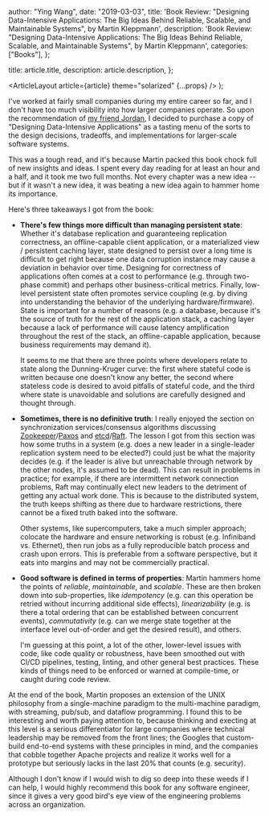 
  author: "Ying Wang",
  date: "2019-03-03",
  title:
    'Book Review: "Designing Data-Intensive Applications: The Big Ideas Behind Reliable, Scalable, and Maintainable Systems", by Martin Kleppmann',
  description:
    'Book Review: "Designing Data-Intensive Applications: The Big Ideas Behind Reliable, Scalable, and Maintainable Systems", by Martin Kleppmann',
  categories: ["Books"],
};

  title: article.title,
  description: article.description,
};

  <ArticleLayout article={article} theme="solarized" {...props} />
);

I've worked at fairly small companies during my entire career so far, and I
don't have too much visibility into how larger companies operate. So upon the
recommendation of [my friend Jordan](https://blog.jminjie.com/), I decided to
purchase a copy of "Designing Data-Intensive Applications" as a tasting menu of
the sorts to the design decisions, tradeoffs, and implementations for
larger-scale software systems.

This was a tough read, and it's because Martin packed this book chock full of
new insights and ideas. I spent every day reading for at least an hour and a
half, and it took me two full months. Not every chapter was a new idea -- but if
it wasn't a new idea, it was beating a new idea again to hammer home its
importance.

Here's three takeaways I got from the book:

- **There's few things more difficult than managing persistent state**:
  Whether it's database replication and guaranteeing replication correctness,
  an offline-capable client application, or a materialized view / persistent
  caching layer, state designed to persist over a long time is difficult to
  get right because one data corruption instance may cause a deviation in
  behavior over time. Designing for correctness of applications often comes at
  a cost to performance (e.g. through two-phase commit) and perhaps other
  business-critical metrics. Finally, low-level persistent state often
  promotes service coupling (e.g. by diving into understanding the behavior of
  the underlying hardware/firmware). State is important for a number of
  reasons (e.g. a database, because it's the source of truth for the rest of
  the application stack, a caching layer because a lack of performance will
  cause latency amplification throughout the rest of the stack, an
  offline-capable application, because business requirements may demand it).

  It seems to me that there are three points where developers relate to state
  along the Dunning-Kruger curve: the first where stateful code is written
  because one doesn't know any better, the second where stateless code is
  desired to avoid pitfalls of stateful code, and the third where state is
  unavoidable and solutions are carefully designed and thought through.

- **Sometimes, there is no definitive truth**: I really enjoyed the section on
  synchronization services/consensus algorithms discussing
  [Zookeeper](https://en.wikipedia.org/wiki/Apache_ZooKeeper)/[Paxos](<https://en.wikipedia.org/wiki/Paxos_(computer_science)>)
  and
  [etcd](https://github.com/etcd-io/etcd)/[Raft](<https://en.wikipedia.org/wiki/Raft_(computer_science)>).
  The lesson I got from this section was how some truths in a system (e.g.
  does a new leader in a single-leader replication system need to be elected?)
  could just be what the majority decides (e.g. if the leader is alive but
  unreachable through network by the other nodes, it's assumed to be dead).
  This can result in problems in practice; for example, if there are
  intermittent network connection problems, Raft may continually elect new
  leaders to the detriment of getting any actual work done. This is because to
  the distributed system, the truth keeps shifting as there due to hardware
  restrictions, there cannot be a fixed truth baked into the software.

  Other systems, like supercomputers, take a much simpler approach; colocate
  the hardware and ensure networking is robust (e.g. Infiniband vs. Ethernet),
  then run jobs as a fully reproducible batch process and crash upon errors.
  This is preferable from a software perspective, but it eats into margins and
  may not be commercially practical.

- **Good software is defined in terms of properties**: Martin hammers home the
  points of _reliable_, _maintainable_, and _scalable_. These are then broken
  down into sub-properties, like _idempotency_ (e.g. can this operation be
  retried without incurring additional side effects), _linearizability_ (e.g.
  is there a total ordering that can be established between concurrent
  events), _commutativity_ (e.g. can we merge state together at the interface
  level out-of-order and get the desired result), and others.

  I'm guessing at this point, a lot of the other, lower-level issues with
  code, like code quality or robustness, have been smoothed out with CI/CD
  pipelines, testing, linting, and other general best practices. These kinds
  of things need to be enforced or warned at compile-time, or caught during
  code review.

At the end of the book, Martin proposes an extension of the UNIX philosophy from
a single-machine paradigm to the multi-machine paradigm, with streaming,
pub/sub, and dataflow programming. I found this to be interesting and worth
paying attention to, because thinking and execting at this level is a serious
differentiator for large companies where technical leadership may be removed
from the front lines; the Googles that custom-build end-to-end systems with
these principles in mind, and the companies that cobble together Apache projects
and realize it works well for a prototype but seriously lacks in the last 20%
that counts (e.g. security).

Although I don't know if I would wish to dig so deep into these weeds if I can
help, I would highly recommend this book for any software engineer, since it
gives a very good bird's eye view of the engineering problems across an
organization.
